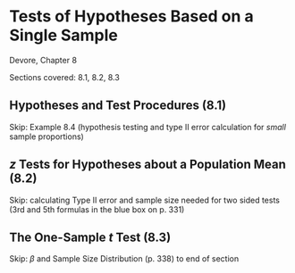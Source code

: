 # Tests of Hypotheses Based on a Single Sample {#chap8}

Devore, Chapter 8

Sections covered: 8.1, 8.2, 8.3

## Hypotheses and Test Procedures (8.1) {-}

Skip: Example 8.4 (hypothesis testing and type II error calculation for _small_ sample proportions)

## _z_ Tests for Hypotheses about a Population Mean (8.2) {-}

Skip: calculating Type II error and sample size needed for two sided tests (3rd and 5th formulas in the blue box on p. 331)

## The One-Sample _t_ Test (8.3)

Skip: $\beta$ and Sample Size Distribution (p. 338) to end of section


